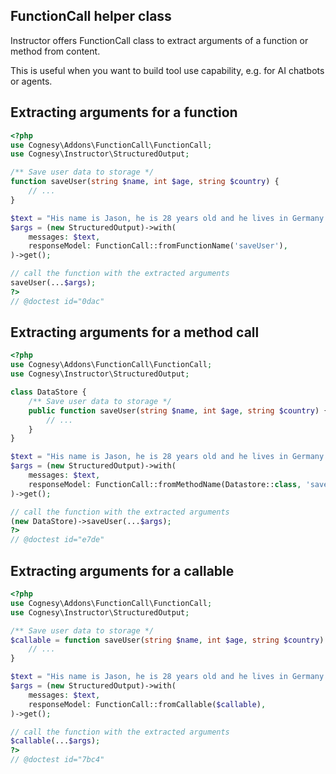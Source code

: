 ## FunctionCall helper class

Instructor offers FunctionCall class to extract arguments of a function
or method from content.

This is useful when you want to build tool use capability, e.g. for AI
chatbots or agents.



## Extracting arguments for a function

```php
<?php
use Cognesy\Addons\FunctionCall\FunctionCall;
use Cognesy\Instructor\StructuredOutput;

/** Save user data to storage */
function saveUser(string $name, int $age, string $country) {
    // ...
}

$text = "His name is Jason, he is 28 years old and he lives in Germany.";
$args = (new StructuredOutput)->with(
    messages: $text,
    responseModel: FunctionCall::fromFunctionName('saveUser'),
)->get();

// call the function with the extracted arguments
saveUser(...$args);
?>
// @doctest id="0dac"
```



## Extracting arguments for a method call

```php
<?php
use Cognesy\Addons\FunctionCall\FunctionCall;
use Cognesy\Instructor\StructuredOutput;

class DataStore {
    /** Save user data to storage */
    public function saveUser(string $name, int $age, string $country) {
        // ...
    }
}

$text = "His name is Jason, he is 28 years old and he lives in Germany.";
$args = (new StructuredOutput)->with(
    messages: $text,
    responseModel: FunctionCall::fromMethodName(Datastore::class, 'saveUser'),
)->get();

// call the function with the extracted arguments
(new DataStore)->saveUser(...$args);
?>
// @doctest id="e7de"
```



## Extracting arguments for a callable

```php
<?php
use Cognesy\Addons\FunctionCall\FunctionCall;
use Cognesy\Instructor\StructuredOutput;

/** Save user data to storage */
$callable = function saveUser(string $name, int $age, string $country) {
    // ...
}

$text = "His name is Jason, he is 28 years old and he lives in Germany.";
$args = (new StructuredOutput)->with(
    messages: $text,
    responseModel: FunctionCall::fromCallable($callable),
)->get();

// call the function with the extracted arguments
$callable(...$args);
?>
// @doctest id="7bc4"
```
